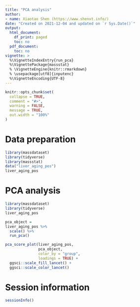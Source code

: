 ```yaml
---
title: "PCA analysis"
author:
- name: Xiaotao Shen (https://www.shenxt.info/)
date: "Created on 2021-12-04 and updated on `r Sys.Date()`"
output:
  html_document:
    df_print: paged
    toc: no
  pdf_document:
    toc: no
vignette: >
  %\VignetteIndexEntry{run_pca}
  %\VignettePackage{massstat}
  % \VignetteEngine{knitr::rmarkdown}
  % \usepackage[utf8]{inputenc}
  %\VignetteEncoding{UTF-8}
---
```


```r
knitr::opts_chunk$set(
  collapse = TRUE,
  comment = "#>",
  warning = FALSE,
  message = TRUE,
  out.width = "100%"
)
```

# **Data preparation**

```r
library(massdataset)
library(tidyverse)
library(massstat)
data("liver_aging_pos")
liver_aging_pos
```

# **PCA analysis**

```r
library(massdataset)
library(tidyverse)
liver_aging_pos

pca_object =
liver_aging_pos %>%
  scale() %>%
  run_pca()

pca_score_plot(liver_aging_pos,
               pca_object,
               color_by = "group",
               loadings = TRUE) +
  ggsci::scale_fill_lancet() +
  ggsci::scale_color_lancet()
```

# **Session information**

```r
sessionInfo()
```

